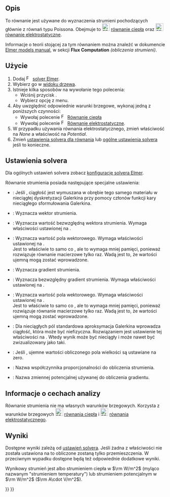 <languages/>

{{Docnav
|[[FEM_EquationFlow/pl|Równanie przepływu]]
|[[FEM_EquationHeat/pl|Równanie ciepła]]
|[[FEM_Workbench/pl|środowisko pracy MES]]
|IconL=FEM_EquationFlow.svg
|IconR=FEM_EquationHeat.svg
|IconC=Workbench_FEM.svg
}}

<div class="mw-translate-fuzzy">
{{GuiCommand/pl
|Name=FEM EquationFlux
|Name/pl=MES: Równanie strumienia
|MenuLocation=Rozwiąż → Równanie strumienia
|Workbenches=[[FEM_Workbench/pl|MES]]
|Version=0.17
|SeeAlso=
}}
</div>

<span id="Description"></span>
==Opis==

To równanie jest używane do wyznaczenia strumieni pochodzących głównie z równań typu Poissona. Obejmuje to [[Image:FEM_EquationHeat.svg|24px]] [[FEM_EquationHeat/pl|równanie ciepła]] oraz [[Image:FEM_EquationElectrostatic.svg|24px]] [[FEM_EquationElectrostatic/pl|równanie elektrostatyczne]].

Informacje o teorii stojącej za tym równaniem można znaleźć w dokumencie [https://www.elmerfem.org/blog/documentation/ Elmer models manual], w sekcji '''Flux Computation''' ''(obliczenia strumieni)''.

<span id="Usage"></span>
==Użycie==

<div class="mw-translate-fuzzy">
# Dodaj [[Image:FEM_SolverElmer.svg|16px|link=FEM_SolverElmer#Equations]] [[FEM_SolverElmer/pl#Równania|solver Elmer]].
# Wybierz go w [[Tree_view/pl|widoku drzewa]].
# Istnieje kilka sposobów na wywołanie tego polecenia:
#* Wciśnij przycisk {{Button|[[Image:FEM_EquationFlux.svg|16px]] [[FEM_EquationFlux/pl|Równanie strumienia]]}}.
#* Wybierz opcję {{MenuCommand|Rozwiąż → Równanie strumienia}} z menu.
# Aby uwzględnić odpowiednie warunki brzegowe, wykonaj jedną z poniższych czynności:
#* Wywołaj polecenie [[Image:FEM_EquationHeat.svg|16px|link=FEM_EquationHeat]] [[FEM_EquationHeat/pl|Równanie ciepła]]
#* Wywołaj polecenie [[Image:FEM_EquationElectrostatic.svg|16px|link=FEM_EquationElectrostatic]] [[FEM_EquationElectrostatic/pl|Równanie elektrostatyczne]].
# W przypadku używania równania elektrostatycznego, zmień właściwość {{PropertyData|Flux Coefficient}} na ''None'' a właściwość {{PropertyData|Flux Variable}} na ''Potential''.
# Zmień [[#Ustawienia_solvera|ustawienia solvera dla równania]] lub [[FEM_SolverElmer_SolverSettings/pl|ogólne ustawienia solvera]] jeśli to konieczne.
</div>

<span id="Solver_Settings"></span>
==Ustawienia solvera==

Dla ogólnych ustawień solvera zobacz [[FEM_SolverElmer_SolverSettings/pl|konfigurację solvera Elmer]].

Równanie strumienia posiada następujące specjalne ustawienia:
* {{PropertyData|Average Within Materials}}: Jeśli {{true/pl}}, ciągłość jest wymuszana w obrębie tego samego materiału w nieciągłej dyskretyzacji Galerkina przy pomocy członów funkcji kary nieciągłego sformułowania Galerkina.
* {{PropertyData|Calculate Flux}}: Wyznacza wektor strumienia.
* {{PropertyData|Calculate Flux Abs}}: Wyznacza wartość bezwzględną wektora strumienia. Wymaga właściwości {{PropertyData|Calculate Flux}} ustawionej na {{true/pl}}.
* {{PropertyData|Calculate Flux Magnitude}}: Wyznacza wartość pola wektorowego. Wymaga właściwości {{PropertyData|Calculate Flux}} ustawionej na {{true/pl}}.</br>Jest to właściwie to samo co {{PropertyData|Calculate Flux Abs}}, ale to wymaga mniej pamięci, ponieważ rozwiązuje równanie macierzowe tylko raz. Wadą jest to, że wartości ujemną mogą zostać wprowadzone.
* {{PropertyData|Calculate Grad}}: Wyznacza gradient strumienia.
* {{PropertyData|Calculate Grad Abs}}: Wyznacza bezwzględny gradient strumienia. Wymaga właściwości {{PropertyData|Calculate Grad}} ustawionej na {{true/pl}}.
* {{PropertyData|Calculate Grad Magnitude}}: Wyznacza wartość pola wektorowego. Wymaga właściwości {{PropertyData|Calculate Grad}} ustawionej na {{true/pl}}.</br>Jest to właściwie to samo co {{PropertyData|Calculate Grad Abs}}, ale to wymaga mniej pamięci, ponieważ rozwiązuje równanie macierzowe tylko raz. Wadą jest to, że wartości ujemną mogą zostać wprowadzone.
* {{PropertyData|Discontinuous Galerkin}}: Dla nieciągłych pól standardowa aproksymacja Galerkina wprowadza ciągłość, która może być niefizyczna. Rozwiązaniem jest ustawienie tej właściwości na {{true/pl}}. Wtedy wynik może być nieciągły i może nawet być zwizualizowany jako taki.
* {{PropertyData|Enforce Positive Magnitude}}: Jeśli {{true/pl}}, ujemne wartości obliczonego pola wielkości są ustawiane na zero.
* {{PropertyData|Flux Coefficient}}: Nazwa współczynnika proporcjonalności do obliczenia strumienia.
* {{PropertyData|Flux Variable}}: Nazwa zmiennej potencjalnej używanej do obliczenia gradientu.

<span id="Analysis_Feature_Information"></span>
==Informacje o cechach analizy==

Równanie strumienia nie ma własnych warunków brzegowych. Korzysta z warunków brzegowych [[Image:FEM_EquationHeat.svg|24px]] [[FEM_EquationHeat/pl|równania ciepła]] i [[Image:FEM_EquationElectrostatic.svg|24px]] [[FEM_EquationElectrostatic/pl|równania elektrostatycznego]].

<span id="Results"></span>
==Wyniki==

Dostępne wyniki zależą od [[#Ustawienia_solvera|ustawień solvera]]. Jeśli żadna z właściwości {{PropertyData|Calculate *}} nie została ustawiona na {{true/pl}} to obliczone zostaną tylko przemieszczenia. W przeciwnym wypadku dostępne będą też odpowiednie dodatkowe wyniki. 

Wynikowy strumień jest albo strumieniem ciepła w <math>\rm W/m^2</math> (myląco nazwanym "strumieniem temperatury") lub strumieniem potencjalnym w <math>\rm W/m^2</math> (<math>\rm A\cdot V/m^2</math>).


{{Docnav
|[[FEM_EquationFlow/pl|Równanie przepływu]]
|[[FEM_EquationHeat/pl|Równanie ciepła]]
|[[FEM_Workbench/pl|MES]]
|IconL=FEM_EquationFlow.svg
|IconR=FEM_EquationHeat.svg
|IconC=Workbench_FEM.svg
}}

{{FEM Tools navi{{#translation:}}}}
{{Userdocnavi{{#translation:}}}}